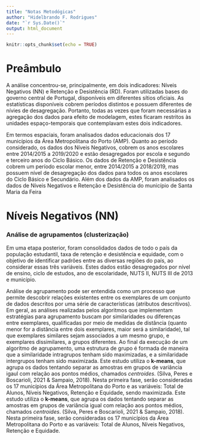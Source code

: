 ```yaml
---
title: "Notas Metodógicas"
author: "Hidelbrando F. Rodrigues"
date: "`r Sys.Date()`"
output: html_document
---
```


```r
knitr::opts_chunk$set(echo = TRUE)
```

# Preâmbulo {-}

A análise concentrou-se, principalmente, em dois indicadores: Níveis Negativos (NN) e Retenção e Desistência (RD). Foram utilizadas bases do governo central de Portugal, disponíveis em diferentes sítios oficiais. As estatísticas disponíveis cobrem períodos distintos e possuem diferentes de nívies de desagregação. Portanto, todas as vezes que foram necessárias a agregação dos dados para efeito de modelagem, estes ficaram restritos às unidades espaço-temporais que contemplavam estes dois indicadores.

Em termos espaciais, foram analisados dados educacionais dos 17 municípios da Área Metropolitana do Porto (AMP). Quanto ao período considerado, os dados dos Níveis Negativos, cobrem os anos escolares entre 2014/2015 a 2019/2020 e estão desagregados por escola e segundo e terceiro anos do Ciclo Básico. Os dados de Retenção e Desistência cobrem um período escolar menor, entre 2014/2015 a 2018/2019, mas possuem nível de desagregação dos dados para todos os anos escolares do Ciclo Básico e Secundário. Além dos dados da AMP, foram analisados os dados de Níveis Negativos e Retenção e Desistência do município de Santa Maria da Feira


# Níveis Negativos (NN)

### Análise de agrupamentos (clusterização) {-}

Em uma etapa posterior, foram consolidados dados de todo o país da população estudantil, taxa de retenção e desistência e equidade, com o objetivo de identificar padrões entre as diversas regiões do país, ao considerar essas três variáveis. Estes dados estão desagregados por nível de ensino, ciclo de estudos, ano de escolaridade, NUTS II, NUTS III de 2013 e município.

Análise de agrupamento pode ser entendida como um processo que permite descobrir relações existentes entre os exemplares de um conjunto de dados descritos por uma série de características (atributos descritivos). Em geral, as análises realizadas pelos algoritmos que implementam estratégias para agrupamento buscam por similaridades ou diferenças entre exemplares, qualificadas por meio de medidas de distância (quanto menor for a distância entre dois exemplares, maior será a similaridade), tal que exemplares similares sejam associados a um mesmo grupo, e exemplares dissimilares, a grupos diferentes. Ao final da execução de um algoritmo de agrupamento, uma estrutura de grupo é formada de maneira que a similaridade intragrupos tenham sido maximizadas, e a similaridade intergrupos tenham sido maximizada. Este estudo utiliza o **k-means**, que agrupa os dados tentando separar as amostras em grupos de variância igaul com relação aos pontos médios, chamados *centroides*. (Silva, Peres e Boscarioli, 2021 & Sampaio, 2018). Nesta primeira fase, serão consideradas os 17 municípios da Área Metropolitana do Porto e as variáveis: Total de Alunos, Níveis Negativos, Retenção e Equidade, sendo maximizada. Este estudo utiliza o **k-means**, que agrupa os dados tentando separar as amostras em grupos de variância igual com relação aos pontos médios, chamados *centroides*. (Silva, Peres e Boscarioli, 2021 & Sampaio, 2018). Nesta primeira fase, serão consideradas os 17 municípios da Área Metropolitana do Porto e as variáveis: Total de Alunos, Níveis Negativos, Retenção e Equidade.

